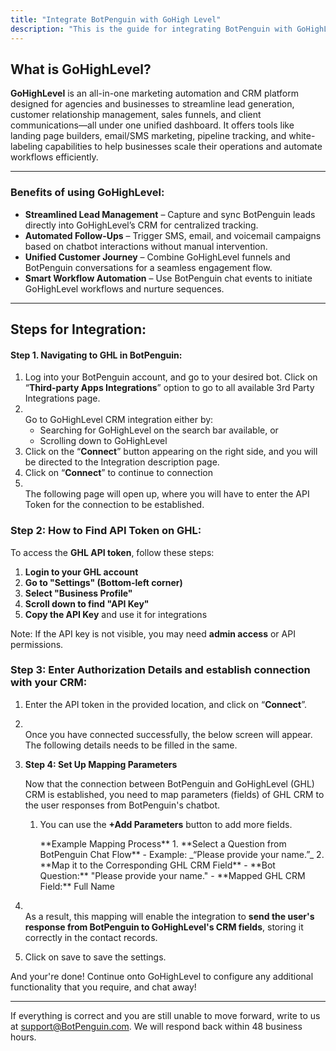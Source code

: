 ```yaml
---
title: "Integrate BotPenguin with GoHigh Level"
description: "This is the guide for integrating BotPenguin with GoHighLevel Integration"
---
```


## **What is GoHighLevel?**

**GoHighLevel** is an all-in-one marketing automation and CRM platform designed for agencies and businesses to streamline lead generation, customer relationship management, sales funnels, and client communications—all under one unified dashboard. It offers tools like landing page builders, email/SMS marketing, pipeline tracking, and white-labeling capabilities to help businesses scale their operations and automate workflows efficiently.

---

### **Benefits of using GoHighLevel:**

- **Streamlined Lead Management** – Capture and sync BotPenguin leads directly into GoHighLevel’s CRM for centralized tracking.
- **Automated Follow-Ups** – Trigger SMS, email, and voicemail campaigns based on chatbot interactions without manual intervention.
- **Unified Customer Journey** – Combine GoHighLevel funnels and BotPenguin conversations for a seamless engagement flow.
- **Smart Workflow Automation** – Use BotPenguin chat events to initiate GoHighLevel workflows and nurture sequences.

---

## **Steps for Integration:**

#### **Step 1. Navigating to GHL in BotPenguin:**

1. Log into your BotPenguin account, and go to your desired bot. Click on “**Third-party Apps Integrations**” option to go to all available 3rd Party Integrations page.
2. \
   Go to GoHighLevel CRM integration either by:
   - Searching for GoHighLevel on the search bar available, or
   - Scrolling down to GoHighLevel
3. Click on the “**Connect**” button appearing on the right side, and you will be directed to the Integration description page.
4. Click on “**Connect**” to continue to connection
5. \
   The following page will open up, where you will have to enter the API Token for the connection to be established.

### **Step 2: How to Find API Token on GHL:**

To access the **GHL API token**, follow these steps:

1. **Login to your GHL account**
2. **Go to "Settings" (Bottom-left corner)**
3. **Select "Business Profile"**
4. **Scroll down to find "API Key"**
5. **Copy the API Key** and use it for integrations

Note: If the API key is not visible, you may need **admin access** or API permissions.

### **Step 3: Enter Authorization Details and establish connection with your CRM:**

1. Enter the API token in the provided location, and click on “**Connect**”.
2. \
   Once you have connected successfully, the below screen will appear. The following details needs to be filled in the same.
3. **Step 4: Set Up Mapping Parameters**

   Now that the connection between BotPenguin and GoHighLevel (GHL) CRM is established, you need to map parameters (fields) of GHL CRM to the user responses from BotPenguin's chatbot.
   1. You can use the **\+Add Parameters** button to add more fields.

      <Info>
        **Example Mapping Process**
        1. **Select a Question from BotPenguin Chat Flow**
           - Example: _“Please provide your name.”_
        2. **Map it to the Corresponding GHL CRM Field**
           - **Bot Question:** "Please provide your name."
           - **Mapped GHL CRM Field:** Full Name
      </Info>


2. \
   As a result, this mapping will enable the integration to **send the user's response from BotPenguin to GoHighLevel's CRM fields**, storing it correctly in the contact records.
3. Click on save to save the settings.

And your're done\! Continue onto GoHighLevel to configure any additional functionality that you require, and chat away\!

---

If everything is correct and you are still unable to move forward, write to us at [support@BotPenguin.com](mailto:support@BotPenguin.com). We will respond back within 48 business hours.